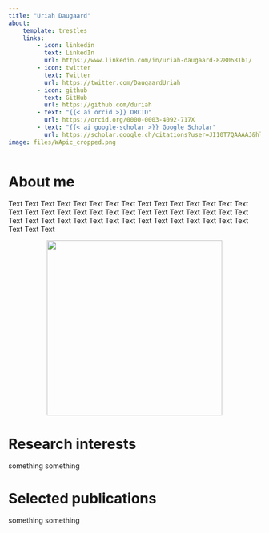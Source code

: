 ```yaml
---
title: "Uriah Daugaard"
about:
    template: trestles
    links:
        - icon: linkedin
          text: LinkedIn
          url: https://www.linkedin.com/in/uriah-daugaard-8280681b1/
        - icon: twitter
          text: Twitter
          url: https://twitter.com/DaugaardUriah
        - icon: github
          text: GitHub
          url: https://github.com/duriah
        - text: "{{< ai orcid >}} ORCID"
          url: https://orcid.org/0000-0003-4092-717X
        - text: "{{< ai google-scholar >}} Google Scholar"
          url: https://scholar.google.ch/citations?user=JI10T7QAAAAJ&hl
image: files/WApic_cropped.png
---
```




# About me

Text Text Text Text Text Text Text Text Text Text Text Text Text Text Text Text Text Text Text Text Text Text Text Text Text Text Text Text Text Text Text Text Text Text Text Text Text Text Text Text Text Text Text Text Text Text Text Text 

<center>
<img src="files/species_network_small.svg" width="350">
</center>

# Research interests

something something

# Selected publications

something something



